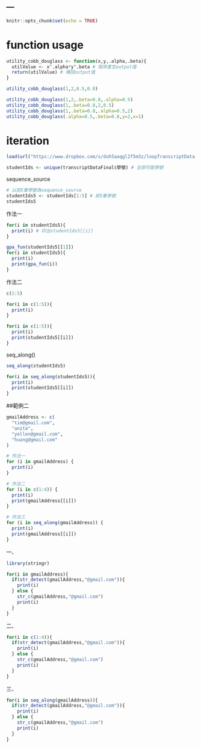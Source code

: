 ---
---

```r
knitr::opts_chunk$set(echo = TRUE)
```

# function usage
```r
utility_cobb_douglass <- function(x,y,.alpha,.beta){
  utilValue <- x^.alpha*y^.beta # 程序產生output值
  return(utilValue) # 傳回output值
}
```

```r
utility_cobb_douglass(1,2,0.5,0.8)

utility_cobb_douglass(1,2,.beta=0.8,.alpha=0.5)
utility_cobb_douglass(1,.beta=0.8,2,0.5)
utility_cobb_douglass(1,.beta=0.8,.alpha=0.5,2)
utility_cobb_douglass(.alpha=0.5,.beta=0.8,y=2,x=1)
```

# iteration
```r
load(url("https://www.dropbox.com/s/duh5aaqgl2f5m3z/loopTranscriptData.Rda?raw=1"))
```

```r
studentIds <- unique(transcriptDataFinal$學號) # 全部可能學號
```

sequence_source
```r
# 以前5筆學號為sequence_source
studentIds5 <- studentIds[1:5] # 前5筆學號
studentIds5
```

作法一
```r
for(i in studentIds5){ 
  print(i) # 印出studentIds5[[i]]
}
```

```r
gpa_fun(studentIds5[[1]])
for(i in studentIds5){
  print(i)
  print(gpa_fun(i))
}  
```

作法二
```r
c(1:5)
```

```r
for(i in c(1:5)){ 
  print(i) 
}
```

```r
for(i in c(1:5)){ 
  print(i) 
  print(studentIds5[[i]])
}
```

seq_along()
```r
seq_along(studentIds5)
```

```r
for(i in seq_along(studentIds5)){
  print(i)
  print(studentIds5[[i]])
}
```

##範例二
```r
gmailAddress <- c(
  "tim@gmail.com",
  "anita",
  "yellen@gmail.com",
  "huang@gmail.com"
)
```

```r
# 作法一
for (i in gmailAddress) {
  print(i)
}
```

```r
# 作法二
for (i in c(1:4)) {
  print(i)
  print(gmailAddress[[i]])
}
```

```r
# 作法三
for (i in seq_along(gmailAddress)) {
  print(i)
  print(gmailAddress[[i]])
}
```

一、
```r
library(stringr)

for(i in gmailAddress){ 
  if(str_detect(gmailAddress,"@gmail.com")){
    print(i)
  } else {
    str_c(gmailAddress,"@gmail.com")
    print(i) 
  }
}
```
二、
```r
for(i in c(1:4)){ 
  if(str_detect(gmailAddress,"@gmail.com")){
    print(i)
  } else {
    str_c(gmailAddress,"@gmail.com")
    print(i) 
  } 
}
```
三、
```r
for(i in seq_along(gmailAddress)){
  if(str_detect(gmailAddress,"@gmail.com")){
    print(i)
  } else {
    str_c(gmailAddress,"@gmail.com")
    print(i) 
  } 
}
```

